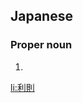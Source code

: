 ==Japanese==
{{ja-kanjitab|とし|のり}}

===Proper noun===
{{ja-pos|proper|としのり}}

# {{given name|male|lang=ja|sort=としのり}}

[[li:利則]]